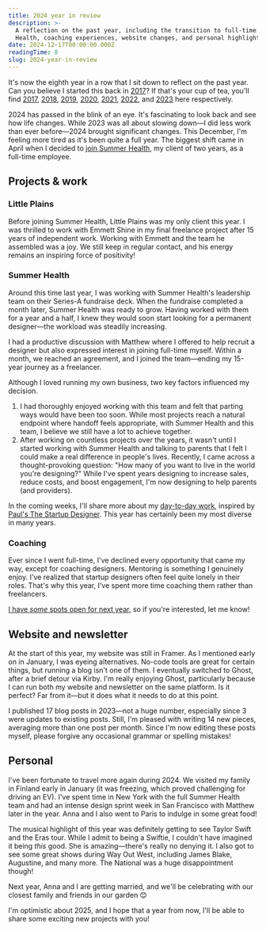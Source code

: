 ```yaml
---
title: 2024 year in review
description: >-
  A reflection on the past year, including the transition to full-time at Summer
  Health, coaching experiences, website changes, and personal highlights.
date: 2024-12-17T00:00:00.000Z
readingTime: 8
slug: 2024-year-in-review
---
```


It's now the eighth year in a row that I sit down to reflect on the past year. Can you believe I started this back in [2017](2017)? If that's your cup of tea, you'll find [2017](2017), [2018](2018), [2019](2019), [2020](2020), [2021](2021), [2022](2022), and [2023](2023) here respectively.

2024 has passed in the blink of an eye. It's fascinating to look back and see how life changes. While 2023 was all about slowing down—I did less work than ever before—2024 brought significant changes. This December, I'm feeling more tired as it's been quite a full year. The biggest shift came in April when I decided to [join Summer Health](change-is-coming), my client of two years, as a full-time employee.

## Projects & work

### Little Plains

Before joining Summer Health, Little Plains was my only client this year. I was thrilled to work with Emmett Shine in my final freelance project after 15 years of independent work. Working with Emmett and the team he assembled was a joy. We still keep in regular contact, and his energy remains an inspiring force of positivity!

### Summer Health

Around this time last year, I was working with Summer Health's leadership team on their Series-A fundraise deck. When the fundraise completed a month later, Summer Health was ready to grow. Having worked with them for a year and a half, I knew they would soon start looking for a permanent designer—the workload was steadily increasing.

I had a productive discussion with Matthew where I offered to help recruit a designer but also expressed interest in joining full-time myself. Within a month, we reached an agreement, and I joined the team—ending my 15-year journey as a freelancer.

Although I loved running my own business, two key factors influenced my decision.

1. I had thoroughly enjoyed working with this team and felt that parting ways would have been too soon. While most projects reach a natural endpoint where handoff feels appropriate, with Summer Health and this team, I believe we still have a lot to achieve together.
2. After working on countless projects over the years, it wasn't until I started working with Summer Health and talking to parents that I felt I could make a real difference in people's lives. Recently, I came across a thought-provoking question: "How many of you want to live in the world you're designing?" While I've spent years designing to increase sales, reduce costs, and boost engagement, I'm now designing to help parents (and providers).


In the coming weeks, I'll share more about my [day-to-day work](the-solo-designer), inspired by [Paul's The Startup Designer](https://paulstamatiou.com/the-startup-designer?ref=antonsten.com). This year has certainly been my most diverse in many years.

### Coaching

Ever since I went full-time, I've declined every opportunity that came my way, except for coaching designers. Mentoring is something I genuinely enjoy. I've realized that startup designers often feel quite lonely in their roles. That's why this year, I've spent more time coaching them rather than freelancers.

[I have _some_ spots open for next year](/coaching), so if you're interested, let me know!

## Website and newsletter

At the start of this year, my website was still in Framer. As I mentioned early on in January, I was eyeing alternatives. No-code tools are great for certain things, but running a blog isn't one of them. I eventually switched to Ghost, after a brief detour via Kirby. I'm really enjoying Ghost, particularly because I can run both my website and newsletter on the same platform. Is it perfect? Far from it—but it does what it needs to do at this point.

I published 17 blog posts in 2023—not a huge number, especially since 3 were updates to existing posts. Still, I'm pleased with writing 14 new pieces, averaging more than one post per month. Since I'm now editing these posts myself, please forgive any occasional grammar or spelling mistakes!

## Personal

I've been fortunate to travel more again during 2024. We visited my family in Finland early in January (it was freezing, which proved challenging for driving an EV). I've spent time in New York with the full Summer Health team and had an intense design sprint week in San Francisco with Matthew later in the year. Anna and I also went to Paris to indulge in some great food!

The musical highlight of this year was definitely getting to see Taylor Swift and the Eras tour. While I admit to being a Swiftie, I couldn't have imagined it being _this_ good. She is amazing—there's really no denying it. I also got to see some great shows during Way Out West, including James Blake, Augustine, and many more. The National was a huge disappointment though!

Next year, Anna and I are getting married, and we'll be celebrating with our closest family and friends in our garden 😊

I'm optimistic about 2025, and I hope that a year from now, I'll be able to share some exciting new projects with you! 
